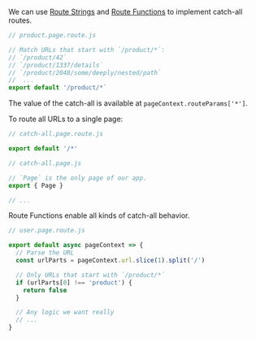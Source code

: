 
We can use [Route Strings](/route-string) and [Route Functions](/route-function) to implement catch-all routes.

```js
// product.page.route.js

// Match URLs that start with `/product/*`:
// `/product/42`
// `/product/1337/details`
// `/product/2048/some/deeply/nested/path`
//  ...
export default '/product/*`
```

The value of the catch-all is available at `pageContext.routeParams['*']`.

To route all URLs to a single page:

```js
// catch-all.page.route.js

export default '/*'
```
```js
// catch-all.page.js

// `Page` is the only page of our app.
export { Page }

// ...
```

Route Functions enable all kinds of catch-all behavior.

```js
// user.page.route.js

export default async pageContext => {
  // Parse the URL
  const urlParts = pageContext.url.slice(1).split('/')

  // Only URLs that start with `/product/*`
  if (urlParts[0] !== 'product') {
    return false
  }

  // Any logic we want really
  // ...
}
```
